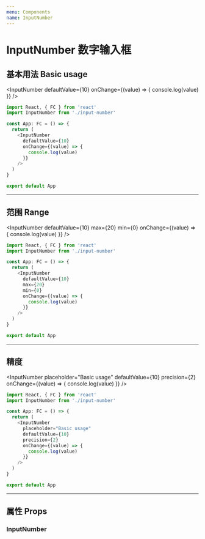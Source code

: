 ```yaml
---
menu: Components
name: InputNumber
---
```



# InputNumber 数字输入框

## 基本用法 Basic usage

<InputNumber
  defaultValue={10}
  onChange={(value) => {
    console.log(value)
  }}
/>

```typescript jsx
import React, { FC } from 'react'
import InputNumber from './input-number'

const App: FC = () => {
  return (
    <InputNumber
      defaultValue={10}
      onChange={(value) => {
        console.log(value)
      }}
    />
  )
}

export default App
```

---

## 范围 Range

<InputNumber
  defaultValue={10}
  max={20}
  min={0}
  onChange={(value) => {
    console.log(value)
  }}
/>

```typescript jsx
import React, { FC } from 'react'
import InputNumber from './input-number'

const App: FC = () => {
  return (
    <InputNumber
      defaultValue={10}
      max={20}
      min={0}
      onChange={(value) => {
        console.log(value)
      }}
    />
  )
}

export default App
```

---

## 精度

<InputNumber
  placeholder="Basic usage"
  defaultValue={10}
  precision={2}
  onChange={(value) => {
    console.log(value)
  }}
/>

```typescript jsx
import React, { FC } from 'react'
import InputNumber from './input-number'

const App: FC = () => {
  return (
    <InputNumber
      placeholder="Basic usage"
      defaultValue={10}
      precision={2}
      onChange={(value) => {
        console.log(value)
      }}
    />
  )
}

export default App
```

---

## 属性 Props

### InputNumber

<Props of={InputNumber} />
